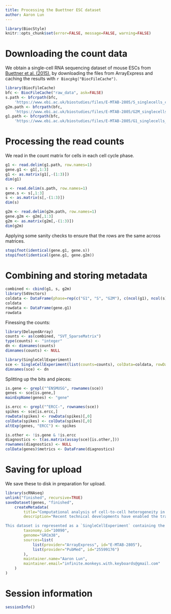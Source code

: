 ```yaml
---
title: Processing the Buettner ESC dataset
author: Aaron Lun
---
```



```r
library(BiocStyle)
knitr::opts_chunk$set(error=FALSE, message=FALSE, warning=FALSE)
```

# Downloading the count data

We obtain a single-cell RNA sequencing dataset of mouse ESCs from [Buettner et al. (2015)](https://doi.org/10.1038/nbt.3102),
by downloading the files from ArrayExpress and caching the results with `r Biocpkg("BiocFileCache")`.

```r
library(BiocFileCache)
bfc <- BiocFileCache("raw_data", ask=FALSE)
s.path <- bfcrpath(bfc, 
    'https://www.ebi.ac.uk/biostudies/files/E-MTAB-2805/S_singlecells_counts.txt')
g2m.path <- bfcrpath(bfc, 
    'https://www.ebi.ac.uk/biostudies/files/E-MTAB-2805/G2M_singlecells_counts.txt')
g1.path <- bfcrpath(bfc, 
    'https://www.ebi.ac.uk/biostudies/files/E-MTAB-2805/G1_singlecells_counts.txt')
```

# Processing the read counts

We read in the count matrix for cells in each cell cycle phase.

```r
g1 <- read.delim(g1.path, row.names=1)
gene.g1 <- g1[,1:3]
g1 <- as.matrix(g1[,-(1:3)])
dim(g1)

s <- read.delim(s.path, row.names=1)
gene.s <- s[,1:3]
s <- as.matrix(s[,-(1:3)])
dim(s)

g2m <- read.delim(g2m.path, row.names=1)
gene.g2m <- g2m[,1:3]
g2m <- as.matrix(g2m[,-(1:3)])
dim(g2m)
```

Applying some sanity checks to ensure that the rows are the same across matrices.

```r
stopifnot(identical(gene.g1, gene.s))
stopifnot(identical(gene.g1, gene.g2m))
```

# Combining and storing metadata

```r
combined <- cbind(g1, s, g2m)
library(S4Vectors)
coldata <- DataFrame(phase=rep(c("G1", "S", "G2M"), c(ncol(g1), ncol(s), ncol(g2m))))
coldata
rowdata <- DataFrame(gene.g1)
rowdata
```

Finessing the counts:

```r
library(DelayedArray)
counts <- as(combined, "SVT_SparseMatrix")
type(counts) <- "integer"
dn <- dimnames(counts)
dimnames(counts) <- NULL

library(SingleCellExperiment)
sce <- SingleCellExperiment(list(counts=counts), colData=coldata, rowData=rowdata)
dimnames(sce) <- dn
```

Splitting up the bits and pieces:

```r
is.gene <- grepl("^ENSMUSG", rownames(sce))
genes <- sce[is.gene,]
mainExpName(genes) <- "gene"

is.ercc <- grepl("^ERCC-", rownames(sce))
spikes <- sce[is.ercc,]
rowData(spikes) <- rowData(spikes)[,0]
colData(spikes) <- colData(spikes)[,0]
altExp(genes, "ERCC") <- spikes

is.other <- !is.gene & !is.ercc
diagnostics <- t(as.matrix(assay(sce)[is.other,]))
rownames(diagnostics) <- NULL
colData(genes)$metrics <- DataFrame(diagnostics)
```

# Saving for upload 

We save these to disk in preparation for upload.

```r
library(scRNAseq)
unlink("finished", recursive=TRUE)
saveDataset(genes, "finished",
    createMetadata(
        title="Computational analysis of cell-to-cell heterogeneity in single-cell RNA-sequencing data reveals hidden subpopulations of cells",
        description="Recent technical developments have enabled the transcriptomes of hundreds of cells to be assayed in an unbiased manner, opening up the possibility that new subpopulations of cells can be found. However, the effects of potential confounding factors, such as the cell cycle, on the heterogeneity of gene expression and therefore on the ability to robustly identify subpopulations remain unclear. We present and validate a computational approach that uses latent variable models to account for such hidden factors. We show that our single-cell latent variable model (scLVM) allows the identification of otherwise undetectable subpopulations of cells that correspond to different stages during the differentiation of naive T cells into T helper 2 cells. Our approach can be used not only to identify cellular subpopulations but also to tease apart different sources of gene expression heterogeneity in single-cell transcriptomes.

This dataset is represented as a `SingleCellExperiment` containing the ERCC spike-in counts in an alternative experiment. The alignment and quantification metrics are stored in a nested `metrics` data frame in the column data.",
        taxonomy.id="10090",
        genome="GRCm38",
        sources=list(
            list(provider="ArrayExpress", id="E-MTAB-2805"),
            list(provider="PubMed", id="25599176")
        ),
        maintainer.name="Aaron Lun",
        maintainer.email="infinite.monkeys.with.keyboards@gmail.com"
    )
)
```

# Session information

```r
sessionInfo()
```
